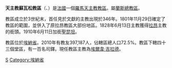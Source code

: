 {{Infobox Roman Catholic diocese 
|name=蘇瓦松
|jurisdiction=教區
 |latin = Dioecesis Ambianensis
 |image = Soissons, veduta con la Cattedrale.jpg
 |caption = 聖傑瓦修斯和普洛塔修斯主教座堂
 |location = [[法國|法國]] 
|territory = 埃納省
|population =397,187
|rite = [[罗马礼|罗马礼]]
|patron =  
|province =蘭斯
|established = 3世紀
|cathedral = [[聖傑瓦修斯和普洛塔修斯主教座堂|聖傑瓦修斯和普洛塔修斯主教座堂]]
|co-cathedral = 
|leadership = 主教 
|website = [http://diocesedesoissons.cef.fr/ 官方網頁]
|pope = 
|patriarch= 
|metropolitan = 埃爾韋·吉拉德 
|ordinary =  
|coadjutor archbishop = 
|coadjutor bishop = 
|auxiliary = 
|emeritus = }}

'''天主教蘇瓦松教區'''（{{lang-la|Dioecesis Ambianensis}}、{{lang-fr|Diocèse d'Amiens}}）是[[法國|法國]]一個[[羅馬天主教|羅馬天主教]][[教區|教區]]。屬[[天主教蘭斯總教區|蘭斯總教區]]。

教區成立於3世紀末，首任見於文獻的主教出現於346年。1801年11月29日確定了教區的範圍，並併入了原拉昂教區大部份地區。1828年6月13日主教獲得[[拉昂|拉昂]]主教的銜頭。1910年6月11日加銜[[聖昆坦|聖昆坦]]。

教區位於[[埃納省|埃納省]]。2010年有教友397,187人，佔轄區總人口72.5%。教區下轄四十三個堂區，有一百名司鐸。現任教區主教為[[埃爾韋·吉拉德|埃爾韋·吉拉德]]。
{{法國天主教教區}}

[[Category:法國天主教教區|S]]
[[Category:埃納省|Category:埃納省]]